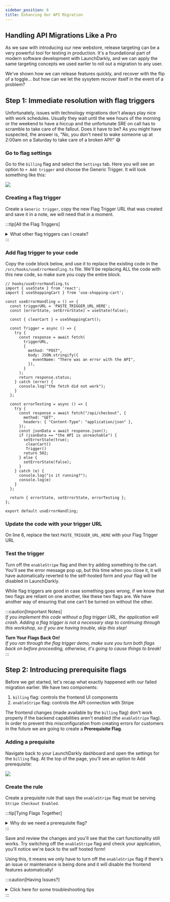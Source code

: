 ```yaml
---
sidebar_position: 6
title: Enhancing Our API Migration
---
```


## Handling API Migrations Like a Pro

As we saw with introducing our new webstore, release targeting can be a very powerful tool for testing in production. It's a foundational part of modern software development with LaunchDarkly, and we can apply the same targeting concepts we used earlier to roll out a migration to any user. 

We've shown how we can release features quickly, and recover with the flip of a toggle... but how can we let the sysytem recover itself in the event of a problem?

## Step 1: Immediate resolution with flag triggers

Unfortunately, issues with technology migrations don't always play nice with work schedules. Usually they wait until the wee hours of the morning or the weekend to have a hiccup and the unfortunate SRE on call has to scramble to take care of the fallout. Does it have to be? As you might have suspected, the answer is, "No, you don't need to wake someone up at 2:00am on a Saturday to take care of a broken API!" 😅

### Go to flag settings
Go to the `billing` flag and select the `Settings` tab. Here you will see an option to `+ Add trigger` and choose the Generic Trigger. It will look something like this:

![](@assets/img/flag-trigger.png)

### Creating a flag trigger  
Create a `Generic trigger`, copy the new Flag Trigger URL that was created and save it in a note, we will need that in a moment.


:::tip[All the Flag Triggers]
<details>
<summary>What other flag triggers can I create?</summary>
<p>
Flag Triggers can be integrated into popular APM solutions like <strong>Datadog</strong>, <strong>Honeycomb</strong>, <strong>SignalFX</strong>, <strong>New Relic</strong>, and more! When using these integration, custom events sent from the APM can trigger the changing of a flag.
</p>
</details>
:::

### Add flag trigger to your code
Copy the code block below, and use it to replace the existing code in the `/src/hooks/useErrorHandling.ts` file. We'll be replacing ALL the code with this new code, so make sure you copy the entire block.

```tsx
// hooks/useErrorHandling.ts
import { useState } from 'react';
import { useShoppingCart } from 'use-shopping-cart';

const useErrorHandling = () => {
  const triggerURL = 'PASTE_TRIGGER_URL_HERE';
  const [errorState, setErrorState] = useState(false);

  const { clearCart } = useShoppingCart();

  const Trigger = async () => {
    try {
      const response = await fetch(
        triggerURL,
        {
          method: "POST",
          body: JSON.stringify({
            eventName: "There was an error with the API",
          }),
        }
      );
      return response.status;
    } catch (error) {
      console.log("the fetch did not work");
    }
  };

  const errorTesting = async () => {
    try {
      const response = await fetch("/api/checkout", {
        method: "GET",
        headers: { "Content-Type": "application/json" },
      });
      const jsonData = await response.json();
      if (jsonData == "the API is unreachable") {
        setErrorState(true);
         clearCart()
         Trigger()
        return 502;
      } else {
        setErrorState(false);
      }
    } catch (e) {
      console.log("is it running?");
      console.log(e)
    }
  };

  return { errorState, setErrorState, errorTesting };
};

export default useErrorHandling;
```

### Update the code with your trigger URL
On line 6, replace the text `PASTE_TRIGGER_URL_HERE` with your Flag Trigger URL

### Test the trigger 
Turn off the `enableStripe` flag and then try adding something to the cart. You'll see the error message pop up, but this time when you close it, it will have automatically reverted to the self-hosted form and your flag will be disabled in LaunchDarkly.

While flag triggers are good in case something goes wrong, if we know that two flags are reliant on one another, like these two flags are. We have another way of ensuring that one can't be turned on without the other.

:::caution[Important Notes]  
_If you implement this code without a flag trigger URL, the application will crash. Adding a flag trigger is not a necessary step to continuing through this workshop, so if you are having trouble, skip this step!_   

**Turn Your Flags Back On!**  
_If you ran through the flag trigger demo, make sure you turn both flags back on before proceeding, otherwise, it's going to cause things to break!_ 
:::


## Step 2: Introducing prerequisite flags

Before we get started, let's recap what exactly happened with our failed migration earlier. We have two components:

1. `billing` flag: controls the frontend UI components
2. `enableStripe` flag: controls the API connection with Stripe

The frontend changes (made available by the `billing` flag) don't work properly if the backend capabilities aren't enabled (the `enableStripe` flag). In order to prevent this misconfiguration from creating errors for customers in the future we are going to create a **Prerequisite Flag**.

### Adding a prequisite
Navigate back to your LaunchDarkly dashboard and open the settings for the `billing` flag. At the top of the page, you'll see an option to Add prerequisite:

![](/img/prereq.png)

### Create the rule
Create a prequisite rule that says the `enableStripe` flag must be serving `Stripe Checkout Enabled`.


:::tip[Tying Flags Together]
<details>
<summary>Why do we need a prerequisite flag?</summary>
<p>
These two components are reliant on one another in order to operate correctly, but they're managed by two different teams: Web developers and API team. While we like to think that communication is never an issue, miscommunications happen and teams forget to inform one another when they are pushing changes or doing maintenance.
</p>
</details>
:::

Save and review the changes and you'll see that the cart functionality still works. Try switching off the `enableStripe` flag and check your application, you'll notice we're back to the self hosted form! 

Using this, it means we only have to turn off the `enableStripe` flag if there's an issue or maintenance is being done and it will disable the frontend features automatically!


:::caution[Having Issues?]
<details>
<summary>Click here for some troubleshooting tips</summary>
<p>
If you're having trouble with any of these steps:
</p>
<ul>
<li>If you are unable to get the flag trigger to work, make sure you have the correct URL in your code.</li>
<li>Make sure you replace lines 9-40 with the new flag trigger code.</li>
<li>If it seems like your prerequisite flag isn't working, double check the default variation in your flag.</li>
</ul>
</details>
:::